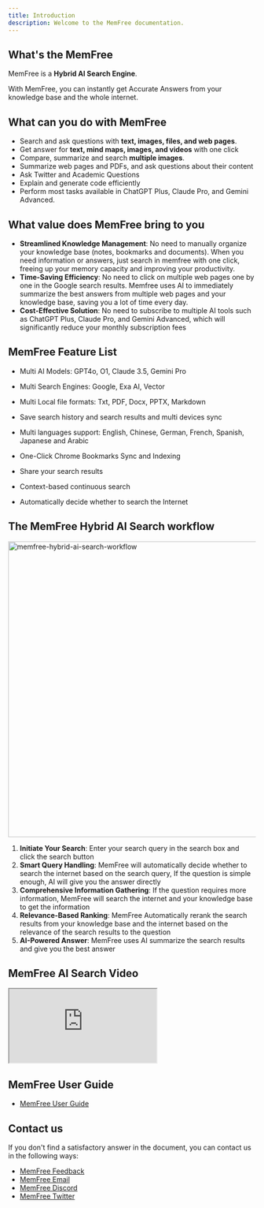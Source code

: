 ```yaml
---
title: Introduction
description: Welcome to the MemFree documentation.
---
```


## What's the MemFree

MemFree is a <b>Hybrid AI Search Engine</b>.

With MemFree, you can instantly get Accurate Answers from your knowledge base and the whole internet.

## What can you do with MemFree

-   Search and ask questions with **text, images, files, and web pages**.
-   Get answer for **text, mind maps, images, and videos** with one click
-   Compare, summarize and search **multiple images**.
-   Summarize web pages and PDFs, and ask questions about their content
-   Ask Twitter and Academic Questions
-   Explain and generate code efficiently
-   Perform most tasks available in ChatGPT Plus, Claude Pro, and Gemini Advanced.

## What value does MemFree bring to you

-   **Streamlined Knowledge Management**: No need to manually organize your knowledge base (notes, bookmarks and documents). When you need information or answers, just search in memfree with one click, freeing up your memory capacity and improving your productivity.
-   **Time-Saving Efficiency**: No need to click on multiple web pages one by one in the Google search results. Memfree uses AI to immediately summarize the best answers from multiple web pages and your knowledge base, saving you a lot of time every day.
-   **Cost-Effective Solution**: No need to subscribe to multiple AI tools such as ChatGPT Plus, Claude Pro, and Gemini Advanced, which will significantly reduce your monthly subscription fees

## MemFree Feature List

-   Multi AI Models: GPT4o, O1, Claude 3.5, Gemini Pro

-   Multi Search Engines: Google, Exa AI, Vector

-   Multi Local file formats: Txt, PDF, Docx, PPTX, Markdown

-   Save search history and search results and multi devices sync

-   Multi languages support: English, Chinese, German, French, Spanish, Japanese and Arabic

-   One-Click Chrome Bookmarks Sync and Indexing

-   Share your search results

-   Context-based continuous search

-   Automatically decide whether to search the Internet

## The MemFree Hybrid AI Search workflow

<Image
    className="mt-4 overflow-hidden rounded-lg border"
    width="800"
    height="600"
    src="/memfree-hybrid-ai-search.webp"
    alt="memfree-hybrid-ai-search-workflow"
/>

1.  **Initiate Your Search**: Enter your search query in the search box and click the search button
2.  **Smart Query Handling**: MemFree will automatically decide whether to search the internet based on the search query, If the question is simple enough, AI will give you the answer directly
3.  **Comprehensive Information Gathering**: If the question requires more information, MemFree will search the internet and your knowledge base to get the information
4.  **Relevance-Based Ranking**: MemFree Automatically rerank the search results from your knowledge base and the internet based on the relevance of the search results to the question
5.  **AI-Powered Answer**: MemFree uses AI summarize the search results and give you the best answer

## MemFree AI Search Video

<iframe
    className="mt-6 aspect-video w-full"
    src="https://www.youtube.com/embed/So_4pb3ynVk"
    title="MemFree: Hybrid AI Search Engine"
    allow="accelerometer; autoplay; clipboard-write; encrypted-media; gyroscope; picture-in-picture; web-share; fullscreen"
    referrerPolicy="strict-origin-when-cross-origin"
    allowFullScreen
></iframe>

## MemFree User Guide

-   [MemFree User Guide](/docs/memfree-user-guide)

## Contact us

If you don't find a satisfactory answer in the document, you can contact us in the following ways:

-   [MemFree Feedback](https://feedback.memfree.me/)
-   [MemFree Email](mailto:support@memfrre.me)
-   [MemFree Discord](https://discord.com/invite/7QqyMSTaRq)
-   [MemFree Twitter](https://x.com/ahaapple2023)
